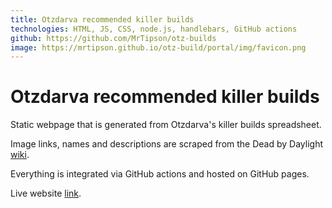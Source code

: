 ```yaml
---
title: Otzdarva recommended killer builds
technologies: HTML, JS, CSS, node.js, handlebars, GitHub actions
github: https://github.com/MrTipson/otz-builds
image: https://mrtipson.github.io/otz-build/portal/img/favicon.png
---
```

# Otzdarva recommended killer builds
Static webpage that is generated from Otzdarva's killer builds spreadsheet.

Image links, names and descriptions are scraped from the Dead by Daylight [wiki](https://deadbydaylight.fandom.com).

Everything is integrated via GitHub actions and hosted on GitHub pages.

Live website [link](https://mrtipson.github.io/otz-builds).